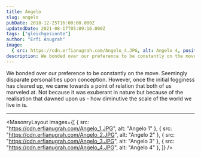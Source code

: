 ```yaml
---
title: Angelo
slug: angelo
pubDate: 2018-12-25T16:00:00.000Z
updatedDate: 2021-08-17T05:09:16.000Z
tags: ["gleichgesinnte"]
author: "Erfi Anugrah"
image:
  { src: https://cdn.erfianugrah.com/Angelo_4.JPG, alt: Angelo 4, positionx: 55%, positiony: 20%  }
description: We bonded over our preference to be constantly on the move. Seemingly disparate personalities upon conception.
---
```


We bonded over our preference to be constantly on the move. Seemingly disparate personalities upon conception. However, once the initial fogginess has cleared up, we came towards a point of relation that both of us marveled at. Not because it was exuberant in nature but because of the realisation that dawned upon us - how diminutive the scale of the world we live in is.

---

<MasonryLayout images={[
    { src: "https://cdn.erfianugrah.com/Angelo_1.JPG", alt: "Angelo 1" },
    { src: "https://cdn.erfianugrah.com/Angelo_2.JPG", alt: "Angelo 2" },
    { src: "https://cdn.erfianugrah.com/Angelo_3.JPG", alt: "Angelo 3" },
    { src: "https://cdn.erfianugrah.com/Angelo_4.JPG", alt: "Angelo 4" },
]} />
